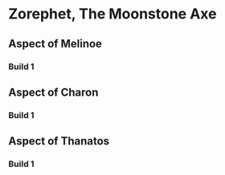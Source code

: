 # Zorephet, The Moonstone Axe

## Aspect of Melinoe

### Build 1

## Aspect of Charon

### Build 1

## Aspect of Thanatos

### Build 1
